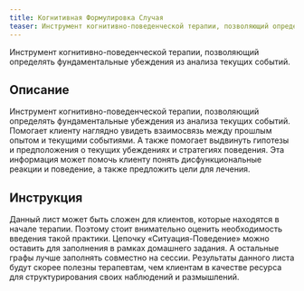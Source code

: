 ```yaml
---
title: Когнитивная Формулировка Случая
teaser: Инструмент когнитивно-поведенческой терапии, позволяющий определять фундаментальные убеждения из анализа текущих событий.
---
```


Инструмент когнитивно-поведенческой терапии, позволяющий определять фундаментальные убеждения из анализа текущих событий.

## Описание

Инструмент когнитивно-поведенческой терапии, позволяющий определять
фундаментальные убеждения из анализа текущих событий. Помогает клиенту
наглядно увидеть взаимосвязь между прошлым опытом и текущими событиями.
А также помогает выдвинуть гипотезы и предположения о текущих убеждениях
и стратегиях поведения. Эта информация может помочь клиенту понять
дисфункциональные реакции и поведение, а также предложить цели для
лечения.

## Инструкция

Данный лист может быть сложен для клиентов, которые находятся в начале
терапии. Поэтому стоит внимательно оценить необходимость введения такой
практики. Цепочку «Ситуация-Поведение» можно оставить для заполнения в
рамках домашнего задания. А остальные графы лучше заполнять совместно на
сессии. Результаты данного листа будут скорее полезны терапевтам, чем
клиентам в качестве ресурса для структурирования своих наблюдений и
размышлений.
